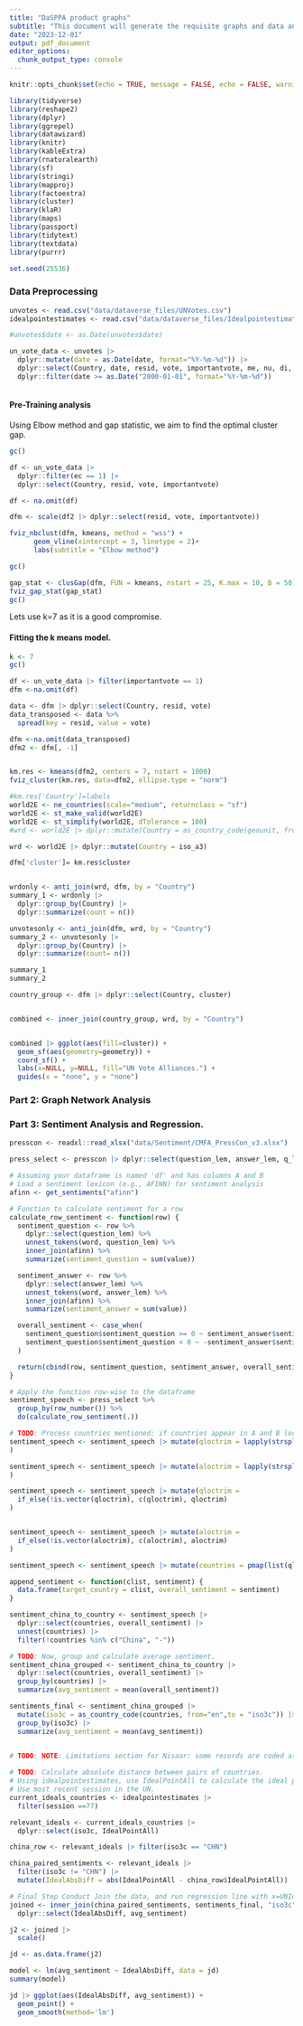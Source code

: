 ```yaml
---
title: "DaSPPA product graphs"
subtitle: "This document will generate the requisite graphs and data analysis"
date: "2023-12-01"
output: pdf_document
editor_options: 
  chunk_output_type: console
---
```


```r
knitr::opts_chunk$set(echo = TRUE, message = FALSE, echo = FALSE, warning = FALSE)
```


```r
library(tidyverse) 
library(reshape2)
library(dplyr)
library(ggrepel)
library(datawizard)
library(knitr) 
library(kableExtra)  
library(rnaturalearth)
library(sf)
library(stringi)
library(mapproj)
library(factoextra)
library(cluster)
library(klaR)
library(maps)
library(passport)
library(tidytext)
library(textdata)
library(purrr)

set.seed(25536)
```

### Data Preprocessing
```r
unvotes <- read.csv("data/dataverse_files/UNVotes.csv")
idealpointestimates <- read.csv("data/dataverse_files/IdealpointestimatesAll_Jul2023.csv")

#unvotes$date <- as.Date(unvotes$date)

un_vote_data <- unvotes |>
  dplyr::mutate(date = as.Date(date, format="%Y-%m-%d")) |> 
  dplyr::select(Country, date, resid, vote, importantvote, me, nu, di, hr, co, ec) |>
  dplyr::filter(date >= as.Date("2000-01-01", format="%Y-%m-%d"))



```


#### Pre-Training analysis
Using Elbow method and gap statistic, we aim to find the optimal cluster gap.
```r
gc()

df <- un_vote_data |> 
  dplyr::filter(ec == 1) |> 
  dplyr::select(Country, resid, vote, importantvote)

df <- na.omit(df)

dfm <- scale(df2 |> dplyr::select(resid, vote, importantvote))

fviz_nbclust(dfm, kmeans, method = "wss") +
      geom_vline(xintercept = 3, linetype = 2)+
      labs(subtitle = "Elbow method")

gc()

gap_stat <- clusGap(dfm, FUN = kmeans, nstart = 25, K.max = 10, B = 50)
fviz_gap_stat(gap_stat)
gc()
```
Lets use k=7 as it is a good compromise.

#### Fitting the k means model.
```r
k <- 7
gc()

df <- un_vote_data |> filter(importantvote == 1)
dfm <-na.omit(df)

data <- dfm |> dplyr::select(Country, resid, vote)
data_transposed <- data %>%
  spread(key = resid, value = vote)

dfm <-na.omit(data_transposed)
dfm2 <- dfm[, -1]


km.res <- kmeans(dfm2, centers = 7, nstart = 1000) 
fviz_cluster(km.res, data=dfm2, ellipse.type = "norm")

#km.res['Country']=labels
world2E <- ne_countries(scale="medium", returnclass = "sf")
world2E <- st_make_valid(world2E)
world2E <- st_simplify(world2E, dTolerance = 100)
#wrd <- world2E |> dplyr::mutate(Country = as_country_code(geounit, from="en",to = "iso3c"))

wrd <- world2E |> dplyr::mutate(Country = iso_a3)

```

```r

dfm['cluster']= km.res$cluster


wrdonly <- anti_join(wrd, dfm, by = "Country")
summary_1 <- wrdonly |> 
  dplyr::group_by(Country) |> 
  dplyr::summarize(count = n()) 

unvotesonly <- anti_join(dfm, wrd, by = "Country")
summary_2 <- unvotesonly |> 
  dplyr::group_by(Country) |> 
  dplyr::summarize(count= n()) 

summary_1
summary_2

country_group <- dfm |> dplyr::select(Country, cluster)


combined <- inner_join(country_group, wrd, by = "Country")


combined |> ggplot(aes(fill=cluster)) +
  geom_sf(aes(geometry=geometry)) +
  coord_sf() +
  labs(x=NULL, y=NULL, fill="UN Vote Alliances.") +
  guides(x = "none", y = "none") 

```


### Part 2: Graph Network Analysis



### Part 3: Sentiment Analysis and Regression.
```r
presscon <- readxl::read_xlsx("data/Sentiment/CMFA_PressCon_v3.xlsx")

press_select <- presscon |> dplyr::select(question_lem, answer_lem, q_loc, a_loc)

```




```r
# Assuming your dataframe is named 'df' and has columns A and B
# Load a sentiment lexicon (e.g., AFINN) for sentiment analysis
afinn <- get_sentiments("afinn")

# Function to calculate sentiment for a row
calculate_row_sentiment <- function(row) {
  sentiment_question <- row %>%
    dplyr::select(question_lem) %>%
    unnest_tokens(word, question_lem) %>%
    inner_join(afinn) %>%
    summarize(sentiment_question = sum(value))

  sentiment_answer <- row %>%
    dplyr::select(answer_lem) %>%
    unnest_tokens(word, answer_lem) %>%
    inner_join(afinn) %>%
    summarize(sentiment_answer = sum(value))

  overall_sentiment <- case_when(
    sentiment_question$sentiment_question >= 0 ~ sentiment_answer$sentiment_answer,
    sentiment_question$sentiment_question < 0 ~ -sentiment_answer$sentiment_answer
  )

  return(cbind(row, sentiment_question, sentiment_answer, overall_sentiment))
}

# Apply the function row-wise to the dataframe
sentiment_speech <- press_select %>%
  group_by(row_number()) %>%
  do(calculate_row_sentiment(.))
```


```r
# TODO: Process countries mentioned: if countries appear in A and B locations
sentiment_speech <- sentiment_speech |> mutate(qloctrim = lapply(strsplit(q_loc, ";"), function(x) trimws(x))
) 

sentiment_speech <- sentiment_speech |> mutate(aloctrim = lapply(strsplit(a_loc, ";"), function(x) trimws(x))
) 

sentiment_speech <- sentiment_speech |> mutate(qloctrim =
  if_else(!is.vector(qloctrim), c(qloctrim), qloctrim)
) 


sentiment_speech <- sentiment_speech |> mutate(aloctrim =
  if_else(!is.vector(aloctrim), c(aloctrim), aloctrim)
) 

sentiment_speech <- sentiment_speech |> mutate(countries = pmap(list(qloctrim, aloctrim), intersect))

append_sentiment <- function(clist, sentiment) {
  data.frame(target_country = clist, overall_sentiment = sentiment)
}

sentiment_china_to_country <- sentiment_speech |> 
  dplyr::select(countries, overall_sentiment) |>
  unnest(countries) |>
  filter(!countries %in% c("China", "-"))

# TODO: Now, group and calculate average sentiment.
sentiment_china_grouped <- sentiment_china_to_country |>
  dplyr::select(countries, overall_sentiment) |>
  group_by(countries) |>
  summarize(avg_sentiment = mean(overall_sentiment))

sentiments_final <- sentiment_china_grouped |> 
  mutate(iso3c = as_country_code(countries, from="en",to = "iso3c")) |>
  group_by(iso3c) |>
  summarize(avg_sentiment = mean(avg_sentiment))
           

# TODO: NOTE: Limitations section for Nisaar: some records are coded as Peoples Republic of Vietnam, Republic of india, etc. Some other places are coded wrong. Very hard to recode everything. Missing out on some sentiment relevant speeches.

```


```r
# TODO: Calculate absolute distance between pairs of countries.
# Using idealpointestimates, use IdealPointAll to calculate the ideal point difference (absolute value) for every pair of countries.
# Use most recent session in the UN.
current_ideals_countries <- idealpointestimates |>
  filter(session ==77)

relevant_ideals <- current_ideals_countries |>
  dplyr::select(iso3c, IdealPointAll)

china_row <- relevant_ideals |> filter(iso3c == "CHN")

china_paired_sentiments <- relevant_ideals |>
  filter(iso3c != "CHN") |>
  mutate(IdealAbsDiff = abs(IdealPointAll - china_row$IdealPointAll))

# Final Step Conduct Join the data, and run regression line with x=UNIdeal y=sentiment
joined <- inner_join(china_paired_sentiments, sentiments_final, "iso3c") |>
  dplyr::select(IdealAbsDiff, avg_sentiment) 

j2 <- joined |>
  scale()

jd <- as.data.frame(j2)

model <- lm(avg_sentiment ~ IdealAbsDiff, data = jd)
summary(model)

jd |> ggplot(aes(IdealAbsDiff, avg_sentiment)) +
  geom_point() +
  geom_smooth(method='lm') 
```























